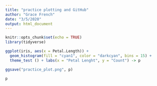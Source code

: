 ```yaml
---
title: "practice plotting and GitHub"
author: "Grace French"
date: "3/5/2020"
output: html_document
---
```


```r
knitr::opts_chunk$set(echo = TRUE)
library(tidyverse)

```



```r
ggplot(iris, aes(x = Petal.Length)) +
  geom_histogram(fill = "cyan1", color = "darkcyan", bins = 15) +
  theme_test () + labs(x = "Petal Lenght", y = "Count") -> p

ggsave("practice_plot.png", p)

p

```

